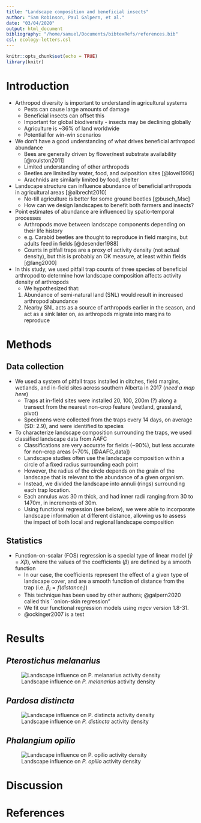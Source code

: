 ```yaml
---
title: "Landscape composition and beneficial insects"
author: "Sam Robinson, Paul Galpern, et al."
date: "03/04/2020"
output: html_document
bibliography: "/home/samuel/Documents/bibtexRefs/references.bib"
csl: ecology-letters.csl
---
```


```r
knitr::opts_chunk$set(echo = TRUE)
library(knitr)
```

# Introduction

* Arthropod diversity is important to understand in agricultural systems
  + Pests can cause large amounts of damage
  + Beneficial insects can offset this
  + Important for global biodiversity - insects may be declining globally
  + Agriculture is ~36% of land worldwide
  + Potential for win-win scenarios
  
* We don't have a good understanding of what drives beneficial arthropod abundance
  + Bees are generally driven by flower/nest substrate availability [@roulston2011]
  + Limited understanding of other arthropods
  + Beetles are limited by water, food, and oviposition sites [@lovei1996]
  + Arachnids are similarly limited by food, shelter
  
* Landscape structure can influence abundance of beneficial arthropods in agricultural areas [@albrecht2010]
  + No-till agriculture is better for some ground beetles [@busch_Msc]
  + How can we design landscapes to benefit both farmers and insects?
  
* Point estimates of abundance are influenced by spatio-temporal processes 
  + Arthropods move between landscape components depending on their life history
  + e.g. Carabid beetles are thought to reproduce in field margins, but adults feed in fields [@desender1988]
  + Counts in pitfall traps are a proxy of activity density (not actual density), but this is probably an OK measure, at least within fields [@lang2000]
* In this study, we used pitfall trap counts of three species of beneficial arthropod to determine how landscape composition affects activity density of arthropods
  + We hypothesized that:
  1. Abundance of semi-natural land (SNL) would result in increased arthropod abundance
  2. Nearby SNL acts as a source of arthropods earlier in the season, and act as a sink later on, as arthropods migrate into margins to reproduce

# Methods

## Data collection

* We used a system of pitfall traps installed in ditches, field margins, wetlands, and in-field sites across southern Alberta in 2017 (_need a map here_)
  + Traps at in-field sites were installed 20, 100, 200m (?) along a transect from the nearest non-crop feature (wetland, grassland, pivot)
  + Specimens were collected from the traps every 14 days, on average (SD: 2.9), and were identified to species
  
* To characterize landscape composition surrounding the traps, we used classified landscape data from AAFC
  + Classifications are very accurate for fields (~90%), but less accurate for non-crop areas (~70%, [@AAFC_data])
  + Landscape studies often use the landscape composition within a circle of a fixed radius surrounding each point
  + However, the radius of the circle depends on the grain of the landscape that is relevant to the abundance of a given organism.
  + Instead, we divided the landscape into annuli (rings) surrounding each trap location.
  + Each annulus was 30 m thick, and had inner radii ranging from 30 to 1470m, in increments of 30m.
  + Using functional regression (see below), we were able to incorporate landscape information at different distance, allowing us to assess the impact of both local and regional landscape composition 
  
## Statistics

* Function-on-scalar (FOS) regression is a special type of linear model ($\hat{y}=X\beta$), where the values of the coefficients ($\beta$) are defined by a smooth function
  + In our case, the coefficients represent the effect of a given type of landscape cover, and are a smooth function of distance from the trap (i.e. $\beta_i = f(distance_i)$)
  + This technique has been used by other authors; @galpern2020 called this ``onion-skin regression"
  + We fit our functional regression models using _mgcv_ version 1.8-31.
  + @ockinger2007 is a test

# Results

## _Pterostichus melanarius_ 

![Landscape influence on _P. melanarius_ activity density](../figures/Pterostichus_melanarius_fixeff.png)

## _Pardosa distincta_ 

![Landscape influence on _P. distincta_ activity density](../figures/Pardosa_distincta_fixeff.png)

## _Phalangium opilio_ 

![Landscape influence on _P. opilio_ activity density](../figures/Opiliones_fixeff.png)

# Discussion

# References
